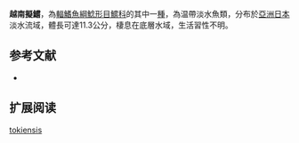 {{Speciesbox
| name = 越南擬鱨
| image =
| image_width = 250px
| image_caption = 
| status = NE
| status_system = IUCN3.1
| genus = Pseudobagrus 
| species = tokiensis
| authority = [[Döderlein|Döderlein]], 1887
| synonyms = *''Pseudobagrus aurantiacus tokiensis '',Döderlein, 1887 
}}
'''越南擬鱨'''，為[[輻鰭魚綱|輻鰭魚綱]][[鯰形目|鯰形目]][[鱨科|鱨科]]的其中一[[種|種]]，為温帶淡水魚類，分布於[[亞洲|亞洲]][[日本|日本]]淡水流域，體長可達11.3公分，棲息在底層水域，生活習性不明。

==参考文献==
*{{FishBase_species|genus=Pseudobagrus|species=tokiensis|year=2015|month=4}}

== 扩展阅读 ==
{{refbegin}}
{{wikispecies-inline|Pseudobagrus tokiensis|越南擬鱨}}
{{refend}}
{{Taxonbar|from=Q3768045}}

[[Category:擬鱨屬|tokiensis]]